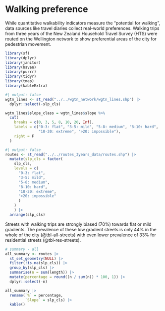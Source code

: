 
# Walking preference {#sec-preference}
While quantitative walkability indicators measure the "potential for walking", data sources like travel diaries collect real-world preferences. Walking trips from three years of the New Zealand Household Travel Survey (HTS) were routed on the Wellington network to show preferential areas of the city for pedestrian movement. 


```r
library(sf)
library(dplyr)
library(janitor)
library(haven)
library(purrr)
library(tidyr)
library(tmap)
library(kableExtra)
```

```r
#| output: false
wgtn_lines <- st_read("../../wgtn_network/wgtn_lines.shp") |> 
  dplyr::select(-slp_cls)

wgtn_lines$slope_class = wgtn_lines$slope %>%
  cut(
    breaks = c(0, 3, 5, 8, 10, 20, Inf),
    labels = c("0-3: flat", "3-5: mild", "5-8: medium", "8-10: hard", 
               "10-20: extreme", ">20: impossible"),
    right = F
  )
```

```r
#| output: false
routes <- st_read("../../routes_3years_data/routes.shp") |> 
  mutate(slp_cls = factor(
    slp_cls, 
    levels = c(
      "0-3: flat", 
      "3-5: mild", 
      "5-8: medium", 
      "8-10: hard", 
      "10-20: extreme",
      ">20: impossible"
      )
    )
    ) |> 
  arrange(slp_cls) 
```

Streets with walking trips are strongly biased (70%) towards flat or mild gradients. The prevalence of these low gradient streets is only 44% in the whole of the city (@tbl-all-streets) with even lower prevalence of 33% for residential streets (@tbl-res-streets). 

```r
# summary - all
all_summary <- routes |> 
  st_set_geometry(NULL) |> 
  filter(!is.na(slp_cls)) |> 
  group_by(slp_cls) |> 
  summarise(n = sum(length)) |> 
  mutate(percentage = round((n / sum(n)) * 100, 1)) |> 
  dplyr::select(-n)

all_summary |> 
  rename(`%` = percentage,
         `Slope` = slp_cls) |> 
  kable()
```

